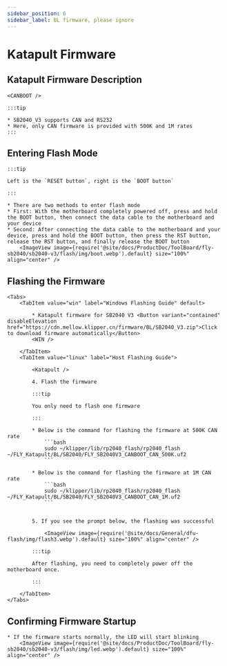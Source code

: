```yaml
---
sidebar_position: 6
sidebar_label: BL firmware, please ignore
---
```









# Katapult Firmware

## Katapult Firmware Description

    <CANBOOT />

    :::tip

    * SB2040_V3 supports CAN and RS232
    * Here, only CAN firmware is provided with 500K and 1M rates
    :::

## Entering Flash Mode

    :::tip

    Left is the `RESET button`, right is the `BOOT button`

    :::

    * There are two methods to enter flash mode
    * First: With the motherboard completely powered off, press and hold the BOOT button, then connect the data cable to the motherboard and your device
    * Second: After connecting the data cable to the motherboard and your device, press and hold the BOOT button, then press the RST button, release the RST button, and finally release the BOOT button
        <ImageView image={require('@site/docs/ProductDoc/ToolBoard/fly-sb2040/sb2040-v3/flash/img/boot.webp').default} size="100%" align="center" />

## Flashing the Firmware
    <Tabs>
        <TabItem value="win" label="Windows Flashing Guide" default>

            * Katapult firmware for SB2040 V3 <Button variant="contained" disableElevation href="https://cdn.mellow.klipper.cn/firmware/BL/SB2040_V3.zip">Click to download firmware automatically</Button>
            <WIN />
            
        </TabItem>
        <TabItem value="linux" label="Host Flashing Guide">
            
            <Katapult />

            4. Flash the firmware

            :::tip

            You only need to flash one firmware

            :::

            * Below is the command for flashing the firmware at 500K CAN rate
                ```bash
                sudo ~/klipper/lib/rp2040_flash/rp2040_flash ~/FLY_Katapult/BL/SB2040/FLY_SB2040V3_CANBOOT_CAN_500K.uf2
                ```
                       
            * Below is the command for flashing the firmware at 1M CAN rate
                ```bash
                sudo ~/klipper/lib/rp2040_flash/rp2040_flash ~/FLY_Katapult/BL/SB2040/FLY_SB2040V3_CANBOOT_CAN_1M.uf2
                ```


            5. If you see the prompt below, the flashing was successful

                <ImageView image={require('@site/docs/General/dfu-flash/img/flash3.webp').default} size="100%" align="center" />

            :::tip

            After flashing, you need to completely power off the motherboard once.

            :::

        </TabItem>
    </Tabs>

## Confirming Firmware Startup

    * If the firmware starts normally, the LED will start blinking
        <ImageView image={require('@site/docs/ProductDoc/ToolBoard/fly-sb2040/sb2040-v3/flash/img/led.webp').default} size="100%" align="center" />


